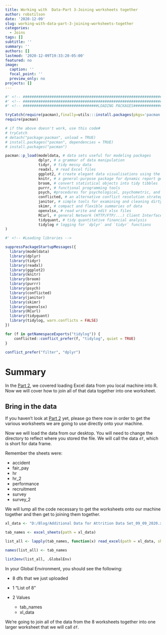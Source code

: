 ```yaml
---
title: Working with  Data-Part 3-Joining worksheets together
author: robstilson
date: '2020-12-09'
slug: working-with-data-part-3-joining-worksheets-together
categories:
  - Joins
tags: []
subtitle: ''
summary: ''
authors: []
lastmod: '2020-12-09T19:33:20-05:00'
featured: no
image:
  caption: ''
  focal_point: ''
  preview_only: no
projects: []
---
```


```r
#' <!-- ####################################################################################################### -->
#' <!-- ####################################################################################################### -->
#' <!-- ##################################LOADING PACKAGES##################################################### -->

tryCatch(require(pacman),finally=utils:::install.packages(pkgs='pacman',repos='http://cran.r-project.org'));
require(pacman)

# if the above doesn't work, use this code#
# tryCatch
# detach("package:pacman", unload = TRUE)
# install.packages("pacman", dependencies = TRUE)
# install.packages("pacman")

pacman::p_load(modeldata, # data sets useful for modeling packages
               dplyr, # a grammar of data manipulation
               tidyr, # tidy messy data
               readxl, # read Excel files
               ggplot2, # create elegant data visualisations using the grammar of graphics
               knitr, # a general-purpose package for dynamic report generation in R
               broom, # convert statistical objects into tidy tibbles
               purrr, # functional programming tools
               psych, #procedures for psychological, psychometric, and personality research
               conflicted, # an alternative conflict resolution strategy for like named function in different libraries
               janitor, # simple tools for examining and cleaning dirty data
               skimr, # compact and flexible summaries of data
               openxlsx, # read write and edit xlsx files
               RCurl, # general Network (HTTP/FTP/...) Client Interface for R
               tidyquant, # tidy quantitative financial analysis
               tidylog # logging for `dplyr` and `tidyr` functions
)

```

```r

#' <!-- #Loading libraries -->

suppressPackageStartupMessages({
  library(modeldata)      
  library(dplyr)
  library(tidyr)
  library(readxl)
  library(ggplot2)
  library(knitr)
  library(broom)
  library(purrr)
  library(psych)
  library(conflicted)
  library(janitor)
  library(skimr)
  library(openxlsx)
  library(RCurl)
  library(tidyquant)
  library(tidylog, warn.conflicts = FALSE)
})

for (f in getNamespaceExports("tidylog")) {
    conflicted::conflict_prefer(f, "tidylog", quiet = TRUE)
}

```

```r
conflict_prefer("filter", "dplyr")
```

# Summary

In the [Part 2](http://robstilson.rbind.io/post/working-with-data-part-2-pulling-in-data-from-excel/), we covered loading Excel data from you local machine into R. Now we will cover how to join all of that data together into one worksheet.

## Bring in the data

If you haven't look at [Part 2](http://robstilson.rbind.io/post/working-with-data-part-2-pulling-in-data-from-excel/) yet, please go there now in order to get the various worksheets we are going to use directly onto your machine.

Now we will load the data from our desktop. You will need to change the directory to reflect where you stored the file. We will call the data `df`, which is short for data frame.

Remember the sheets were:

* accident
* fair_pay
* hr         
* hr_2        
* performance 
* recruitment 
* survey      
* survey_2 

We will lump all the code necessary to get the worksheets onto our machine together and then get to joining them together.

```r
xl_data <- "D:/Blog/Additional Data for Attrition Data Set_09_09_2020.xlsx"

tab_names <- excel_sheets(path = xl_data)

list_all <- lapply(tab_names, function(x) read_excel(path = xl_data, sheet = x))

names(list_all) <- tab_names

list2env(list_all, .GlobalEnv)
```

In your Global Environment, you should see the following:

* 8 dfs that we just uploaded

* 1 "List of 8"

* 2 Values
    - tab_names
    - xl_data
    
We're going to join all of the data from the 8 worksheets together into one larger worksheet that we will call `df`.

